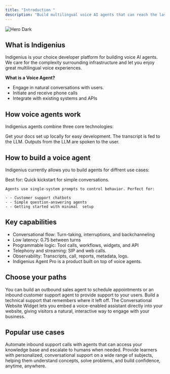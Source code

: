 ```yaml
---
title: "Introduction "
description: "Build multilingual voice AI agents that can reach the last mile."
---
```


<img
  className="hidden dark:block"
  src="/images/hero-dark.png"
  alt="Hero Dark"
/>

## **What is Indigenius**

Indigenius is your choice developer platform for building voice AI agents. We care for the complexity surrounding infrastructure and let you enjoy great multilingual voice experiences.

**What is a Voice Agent?**

- Engage in natural conversations with users.
- Initiate and receive phone calls
- Integrate with existing systems and APIs

## How voice agents work

Indigenius agents combine three core technologies:

<CardGroup cols={2}>
  <Card title="Speech-To-Text (STT)" icon="microphone" iconType="regular" color="#ff9409" cta="Audio from the user is transcribed">
    Get your docs set up locally for easy development.
  </Card>
  <Card title="Large Language Model" icon="Brain" iconType="regular" color="#ff9409">
    The transcript is fed to the LLM.
  </Card>
  <Card title="Text-To-Speech" icon="volume" iconType="regular" color="#ff9409" cta="Outputs from the LLM are spoken to the user.">
    Outputs from the LLM are spoken to the user.
  </Card>
</CardGroup>

## **How to build a voice agent**

Indigenius currently allows you to build agents for diffrent use cases:

<CardGroup cols={2}>
  <Card title="Agents" icon="robot" iconType="regular" color="#ff9409" cta="Build your own agent ">
    Best for: Quick kickstart for simple conversations.

    Agents use single-system prompts to control behavior. Perfect for:

    - - Customer support chatbots
    - - Simple question-answering agents
    - - Getting started with minimal  setup
  </Card>
</CardGroup>

## **Key capabilities**

- Conversational flow: Turn-taking, interruptions, and backchanneling
- Low latency: 0.75 between turns
- Programmable logic: Tool calls, workflows, widgets, and API
- Telephony and streaming: SIP and web calls.
- Observability: Transcripts, call, reports, metadata, logs.
- Indigenius Agent Pro is a product built on top of voice agents.

## **Choose your paths**

<CardGroup cols={2}>
  <Card title="Phone Calls" icon="Phone" iconType="regular" color="#ff9409" href="https://agent.indigenius.ai/dashboard/phone-numbers" cta="Try Now">
    You can build an outbound sales agent to schedule appointments or an inbound customer support agent to provide support to your users.
  </Card>
  <Card title="Web Integration" icon="Browser" iconType="regular" color="#ff9409" href="https://agent.indigenius.ai/dashboard/agent" cta="Try Now">
    Build a technical support that remembers where it left off.
  </Card>
  <Card title="Widget" icon="icons" color="#ff9409" href="https://agent.indigenius.ai/dashboard/widget">
    The Conversational Website Widget lets you embed a voice-enabled assistant directly into your website, giving visitors a natural, interactive way to engage with your business.
  </Card>
</CardGroup>

## **Popular use cases**

<CardGroup cols={2}>
  <Card title="Customer Support" icon="headphones" color="#ff9409">
    Automate inbound support calls with agents that can access your knowledge base and escalate to humans when needed.
  </Card>
  <Card title="Tutor" icon="Chalkboard" color="#ff9409">
    Provide learners with personalized, conversational support on a wide range of subjects, helping them understand concepts, solve problems, and build confidence, anytime, anywhere.
  </Card>
</CardGroup>